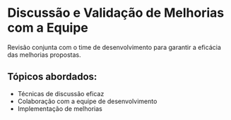 # Discussão e Validação de Melhorias com a Equipe

Revisão conjunta com o time de desenvolvimento para garantir a eficácia das melhorias propostas.

## Tópicos abordados:

- Técnicas de discussão eficaz
- Colaboração com a equipe de desenvolvimento
- Implementação de melhorias
